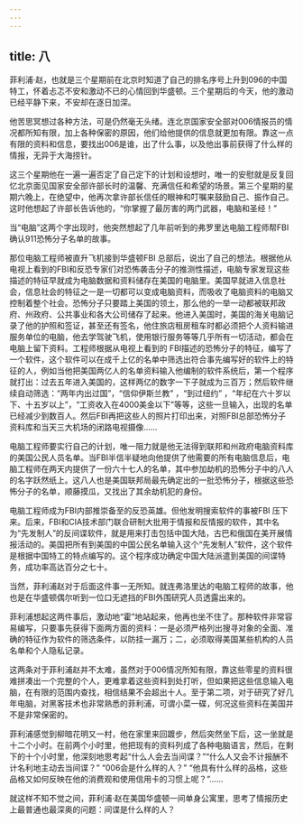 ```yaml
---
---
---
```

title: 八
---



菲利浦·赵，也就是三个星期前在北京时知道了自己的排名序号上升到096的中国特工，怀着忐忑不安和激动不已的心情回到华盛顿。三个星期后的今天，他的激动已经平静下来，不安却在逐日加深。

他苦思冥想过各种方法，可是仍然毫无头绪。连北京国家安全部对006情报员的情况都所知有限，加上各种保密的原因，他们给他提供的信息就更加有限。靠这一点有限的资料和信息，要找出006是谁，出了什么事，以及他出事前获得了什么样的情报，无异于大海捞针。

这三个星期他在一遍一遍否定了自己定下的计划和设想时，唯一的安慰就是反复回忆北京面见国家安全部许部长时的温馨、充满信任和希望的场景。第三个星期的星期六晚上，在绝望中，他再次拿许部长信任的眼神和叮嘱来鼓励自己、振作自己。这时他想起了许部长告诉他的，“你掌握了最厉害的两门武器，电脑和圣经！”

当“电脑”这两个字出现时，他突然想起了几年前听到的弗罗里达电脑工程师帮FBI确认911恐怖分子名单的故事。

那位电脑工程师被直升飞机接到华盛顿FBI 总部后，说出了自己的想法。根据他从电视上看到的FBI和反恐专家们对恐怖袭击分子的推测性描述，电脑专家发现这些描述的特征早就成为电脑数据和资料储存在美国的电脑里。美国早就进入信息社会，信息社会的特征之一是一切都可以变成电脑资料，而吸收了电脑资料的电脑又控制着整个社会。恐怖分子只要踏上美国的领土，那么他的一举一动都被联邦政府、州政府、公共事业和各大公司储存了起来。他进入美国时，美国的海关电脑记录了他的护照和签证，甚至还有签名，他住旅店租房租车时都必须把个人资料输进服务单位的电脑，他去学驾驶飞机，使用银行服务等等几乎所有一切活动，都会在电脑上留下资料。工程师根据从电视上看到的 FBI描述的恐怖分子的特征，编写了一个软件，这个软件可以在成千上亿的名单中筛选出符合事先编写好的软件上的特征的人，例如当他把美国两亿人的名单资料输入他编制的软件系统后，第一个程序就打出：过去五年进入美国的，这样两亿的数字一下子就成为三百万；然后软件继续自动筛选：“两年内出过国”，“信仰伊斯兰教” ，“到过纽约” ，“年纪在六十岁以下、十五岁以上”，“工资收入在4000美金以下”等等，这些一旦输入，出现的名单已经减少到数百人。然后FBI再把这些人的照片打印出来，对照FBI总部恐怖分子资料库和当天三大机场的闭路电视摄像……

电脑工程师要实行自己的计划，唯一阻力就是他无法得到联邦和州政府电脑资料库的美国公民人员名单。当FBI半信半疑地向他提供了他需要的所有电脑信息后，电脑工程师在两天内提供了一份六十七人的名单，其中参加劫机的恐怖分子中的八人的名字跃然纸上。这八人也是美国联邦局最先确定出的一批恐怖分子，根据这些恐怖分子的名单，顺藤摸瓜，又找出了其余劫机犯的身份。

电脑工程师成为FBI内部推崇备至的反恐英雄。但他发明搜索软件的事被FBI 压下来。后来，FBI和CIA技术部门联合研制大批用于情报和反情报的软件，其中名为“先发制人”的反间谍软件，就是用来打击包括中国大陆，古巴和俄国在美开展情报活动的。美国把所有到美国的中国公民名单输入这个“先发制人”软件，这个软件是根据中国特工的特点编写的。这个程序成功确定中国大陆派遣到美国的间谍特务，成功率高达百分之七十。

当然，菲利浦赵对于后面这件事一无所知。就连弗洛里达的电脑工程师的故事，他也是在华盛顿偶尔听到一位口无遮挡的FBI外围研究人员透露出来的。

菲利浦想起这两件事后，激动地“霍”地站起来，他再也坐不住了。那种软件非常容易编写，只要事先获得下面两方面的资料：一是必须严格列出搜寻对象的全面、准确的特征作为软件的筛选条件，以防挂一漏万；二，必须取得美国某些机构的人员名单和个人隐私记录。

这两条对于菲利浦赵并不太难，虽然对于006情况所知有限，靠这些零星的资料很难拼凑出一个完整的个人，更难拿着这些资料到处打听，但如果把这些信息输入电脑，在有限的范围内查找，相信结果不会超出十人。至于第二项，对于研究了好几年电脑，对黑客技术也非常熟悉的菲利浦，可谓小菜一碟，何况这些资料在美国并不是非常保密的。

菲利浦感觉到柳暗花明又一村，他在家里来回踱步，然后突然坐下后，这一坐就是十二个小时。在前两个小时里，他把现有的资料列成了各种电脑语言，然后，在剩下的十个小时里，他深刻地思考起“什么人会去当间谍？”“什么人又会不计报酬不计名利地主动去当间谍？” “006会是什么样的人？” “他具有什么样的品格，这些品格又如何反映在他的消费观和使用信用卡的习惯上呢？”……

就这样不知不觉之间，菲利浦·赵在美国华盛顿一间单身公寓里，思考了情报历史上最普通也最深奥的问题：间谍是什么样的人？